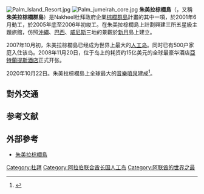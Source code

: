{{Multiple issues|
{{update|time=2016-08-28T13:42:57+00:00}}
{{Expand language|1=en|time=2021-04-19T09:14:58+00:00}}
}}
{{coord|25|6|52.8|N|55|8|16.07|E|display=title}}
[[File:Palm_Island_Resort.jpg|thumb]]
[[File:Palm_jumeirah_core.jpg|thumb]]
'''朱美拉棕櫚島'''（{{lang-ar|'''نخلة الجميرة'''}}，又稱'''朱美拉棕櫚群島'''）是Nakheel杜拜政府企業[[棕櫚群島|棕櫚群島]]計畫的其中一項，於2001年6月動工，於2005年底至2006年初竣工。在朱美拉棕櫚島上計劃興建三所五星級主題旅館，仿照[[沖繩|沖繩]]、[[巴西|巴西]]、[[威尼斯|威尼斯]]三地的景觀於[[新月|新月]]島上建立。

2007年10月初，朱美拉棕櫚島已经成为世界上最大的[[人工岛|人工岛]]。同时已有500户家庭入住该岛。2008年11月20日，位于岛上的耗资约15亿美元的全球最豪华酒店[[棕櫚島亞特蘭蒂斯酒店|亞特蘭提斯酒店]]正式开张。

2020年10月22日。朱美拉棕櫚島上全球最大的[[音樂噴泉|音樂噴泉]]建成<ref>{{cite news|title=阿联酋迪拜建成全球最大音乐喷泉|url=https://www.inform.kz/cn/article_a3709998|accessdate=2020-10-23|archive-date=2020-11-26|archive-url=https://web.archive.org/web/20201126100516/https://www.inform.kz/cn/article_a3709998|dead-url=no}}</ref>。

== 對外交通 ==
{{main|朱美拉棕櫚島單軌鐵路}}

==参考文献==
{{reflist}}

== 外部參考 ==
* [http://travel20.blogspot.com/2008/03/palm-jumeirah.html 朱美拉棕櫚島] {{Wayback|url=http://travel20.blogspot.com/2008/03/palm-jumeirah.html |date=20190613001912 }}
{{commons+cat|Palm Islands#The_Palm, Jumeirah|朱美拉棕櫚島|Palm Jumeirah|position=left}}

[[Category:杜拜|Category:杜拜]]
[[Category:阿拉伯联合酋长国人工岛|Category:阿拉伯联合酋长国人工岛]]
[[Category:阿联酋的世界之最|Category:阿联酋的世界之最]]